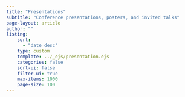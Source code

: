 ```yaml
---
title: "Presentations"
subtitle: "Conference presentations, posters, and invited talks"
page-layout: article
author: ""
listing:
    sort: 
      - "date desc"
    type: custom
    template: ../_ejs/presentation.ejs
    categories: false
    sort-ui: false
    filter-ui: true
    max-items: 1000
    page-size: 100
---
```

